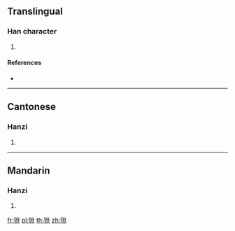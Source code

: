 ==Translingual==

===Han character===
{{Han char|rn=94|rad=犬|as=05|sn=8|four=46210|canj=KHAM}}

# {{defn|Han|sort=犬05}}

====References====
* {{Han ref|kx=0709.150|dkj=20348|dj=1122.030|hdz=21339.090|uh=72DA|ud=29402|bh=CD63|bd=52579}}

----

==Cantonese==

===Hanzi===
{{yue-hanzi|jyut=|y=daan3}}

# {{defn|lang=yue|sort=犬05}}

----

==Mandarin==

===Hanzi===
{{cmn-hanzi|pin=[[dàn]] ([[dan4]])|wg=tan<sup>4</sup>}}

# {{defn|lang=cmn|sort=犬05}}

[[fr:狚]]
[[pl:狚]]
[[th:狚]]
[[zh:狚]]